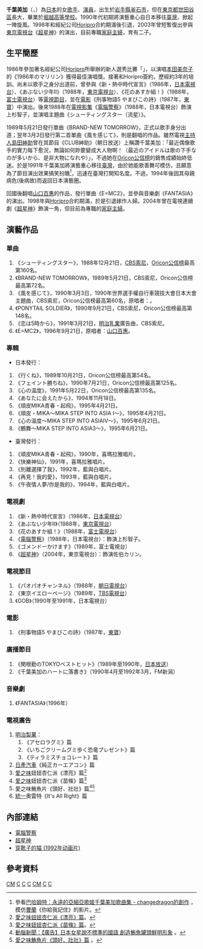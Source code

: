 {{藝人
| 姓名 = 千葉美加<br>ちばみか
| 類型 = 女藝人
| 圖片 = 
| 圖片簡介 = 
| 圖片尺寸 =
| 英文名 = Mika Chiba
| 綽號= 
| 國籍 = {{JPN}}
| 出生日期 = {{Birth_date_and_age|1972|8|7}}
| 出生地點 = {{JPN}}[[岩手縣|岩手縣]][[釜石市|釜石市]]
| 逝世 = 
| 配偶 = 
| 教育程度 = [[堀越高等學校|堀越高等學校]]
| 音樂類型 = [[流行音樂|流行音樂]]
| 職業 = [[歌手|歌手]]、[[演員|演員]]
| 活躍年代 = 1990年代初期
| 唱片公司 = [[日本索尼音樂娛樂|CBS索尼]]（日本）<br>喜馬拉雅唱片、藍與白唱片（臺灣）
| 經紀公司 = [[Horipro|Horipro]]
| imdb = 1401812
| 網站 = 
}}

'''千葉美加'''（{{lang-ja|ちばみか}}，{{bd|1972年|8月7日}}）為[[日本|日本]]的女[[歌手|歌手]]、[[演員|演員]]，出生於[[岩手縣|岩手縣]][[釜石市|釜石市]]，但在[[東京都|東京都]][[世田谷區|世田谷區]]長大，畢業於[[堀越高等學校|堀越高等學校]]。1990年代初期將演藝重心自日本移往[[臺灣|臺灣]]，掀起一陣旋風。1998年和經紀公司[[Horipro|Horipro]]合約期滿後引退，2003年曾短暫復出參與[[東京電視台|東京電視台]]《[[超星神|超星神]]》的演出，目前專職[[家庭主婦|家庭主婦]]，育有二子。

== 生平簡歷 ==
1986年參加著名經紀公司[[Horipro|Horipro]]所舉辦的新人選秀比賽「{{link-ja|Horipro星探商隊|ホリプロタレントスカウトキャラバン}}」，以演唱[[本田美奈子|本田美奈子]]的《1986年のマリリン》獲得最佳演唱獎。接著和Horipro簽約，歷經約3年的培訓。尚未以歌手之身分出道前，曾參與《新・熱中時代宣言》（1986年，[[日本電視台|日本電視台]]）、《あぶない少年II》（1988年，[[東京電視台|東京電視台]]）、《花のあすか組！》（1988年，[[富士電視台|富士電視台]]）等[[電視節目|電視節目]]，並在[[電影|電影]]《刑事物語5 やまびこの詩》（1987年，[[東寶|東寶]]）中演出。後來1988年在[[电视剧|電視影集]]《[[電腦警察|電腦警察]]》（1988年，日本電視台）飾演上杉智子，並演唱主題曲《シューティングスター（流星）》。

1989年5月21日發行單曲《BRAND-NEW TOMORROW》，正式以歌手身分出道；翌年3月3日發行第二首單曲《風を感じて》，則是翻唱{{link-ja|濱田省吾|浜田省吾}}的作品。雖然電視[[主持人|主持人]][[島田紳助|島田紳助]]曾在其節目《CLUB紳助》（朝日放送）上稱讚千葉美加：「最近偶像歌手的實力每下愈況，無論如何妳要變成大人物啊！（{{ja}}最近のアイドルは歌の下手なのが多いから、是非大物になれや）」，不過她在[[Oricon公信榜|Oricon公信榜]]的銷售成績始終低迷。於是1991年千葉美加將演藝重心移往[[臺灣|臺灣]]，由於她能歌善舞可模仿，且願意為了節目演出效果搞笑扮醜<ref>參看[http://home.gamer.com.tw/creationDetail.php?sn=1412429 巴哈姆特：永遠的亞細亞歌姬千葉美加歌曲集 - changedragon的創作] {{Wayback|url=http://home.gamer.com.tw/creationDetail.php?sn=1412429 |date=20131202224354 }}，模仿[[曹蘭|曹蘭]]《你給我記住》的影片。</ref>，迅速在臺灣打開知名度。不過，1994年後因其母親病危(後病故)而返回日本演藝圈。

回國後翻唱[[山口百惠|山口百惠]]的作品，發行單曲《E=MC2》，並參與音樂劇《FANTASIA》的演出。1998年與[[Horipro|Horipro]]合約期滿，於是引退嫁作人婦。2004年曾在電視連續劇《[[超星神|超星神]]》飾演一角，但目前為專職的[[家庭主婦|家庭主婦]]。

== 演藝作品 ==
=== 單曲 ===
# 《シューティングスター》，1988年12月21日，[[日本索尼音樂娛樂|CBS索尼]]，[[Oricon公信榜|Oricon公信榜]]最高第160名。
# 《BRAND-NEW TOMORROW》，1989年5月21日，CBS索尼，Oricon公信榜最高第72名。
# 《風を感じて》，1990年3月3日，1990年世界選手權自行車競技大會日本大會主題曲，CBS索尼，Oricon公信榜最高第60名，原唱者：{{link-ja|濱田省吾|浜田省吾}}。
# 《PONYTAIL SOLDIER》，1990年9月21日，CBS索尼，Oricon公信榜最高第148名。
# 《恋は5時から》，1991年3月21日，[[明治製菓|明治乳業]]廣告曲，CBS索尼。
# 《E=MC2》，1996年9月21日，原唱者：[[山口百惠|山口百惠]]。

=== 專輯 ===
* 日本發行：
# 《行くね》，1989年10月21日，Oricon公信榜最高第54名。
# 《フェイント勝ちね》，1990年7月21日，Oricon公信榜最高第125名。
# 《心の温度》，1991年5月22日，Oricon公信榜最高第135名。
# 《あなたに会えたから》，1994年11月18日。
# 《頑皮MIKA青春・起飛》，1995年4月21日。　
# 《頑皮・MIKA～MIKA STEP INTO ASIA I～》，1995年4月21日。　
# 《心の温度～MIKA STEP INTO ASIAIV～》，1995年6月21日。
# 《鶴舞～MIKA STEP INTO ASIA3～》，1995年6月21日。
* 臺灣發行：
# 《頑皮MIKA青春・起飛》，1990年，喜瑪拉雅唱片。
# 《快樂神仙》，1991年，喜瑪拉雅唱片。
# 《別離選擇了我》，1992年，藍與白唱片。
# 《再見！我的愛》，1993年，藍與白唱片。
# 《午夜情人夢/你是我的》，1994年，藍與白唱片。

=== 電視劇 ===
# 《新・熱中時代宣言》（1986年，[[日本電視台|日本電視台]]）
# 《あぶない少年II》（1988年，[[東京電視台|東京電視台]]）
# 《花のあすか組！》（1988年，[[富士電視台|富士電視台]]）
# 《[[電腦警察|電腦警察]]》（1988年，日本電視台）：飾演上杉智子。
# 《ゴメンドーかけます》（1989年，富士電視台）
# 《[[超星神|超星神]]》（2004年，東京電視台）：飾演佐伯カリン。

=== 電視節目 ===
# 《パオパオチャンネル》（1988年，[[朝日電視台|朝日電視台]]）
# 《東京イエローページ》（1989年，[[TBS電視台|TBS電視台]]）
# 《GOB》（1990年至1991年，日本電視台）

=== 電影 ===
# 《刑事物語5 やまびこの詩》（1987年，[[東寶|東寶]]）

=== 廣播節目 ===
# 《関根勤のTOKYOベストヒット》（1989年至1990年，[[日本放送|日本放送]]）
# 《千葉美加のハートに落書き》（1990年4月至1992年3月，FM新潟）

=== 音樂劇 ===
# 《FANTASIA》（1996年）

=== 電視廣告 ===
# [[明治製菓|明治製菓]]：
## 《アセロラグミ》篇
## 《いちごクリームグミ歩く恐竜プレゼント》篇
## 《ティラミスチョコレート》篇
# [[日產汽車|日產汽車]]《純正カーエアコン》篇
# [[愛之味|愛之味]]妞妞杏仁派《漂亮》篇<ref>[https://www.youtube.com/watch?v=nDr2adK75cw 愛之味妞妞杏仁派《漂亮》篇]。</ref>
# [[愛之味|愛之味]]妞妞杏仁派《苗條》篇<ref>[https://www.youtube.com/watch?v=YeB7xF86Mv0 愛之味妞妞杏仁派《苗條》篇]。</ref>
# 愛之味鮪魚片《頭好、壯壯》篇<ref>[http://brain.com.tw/News/NewsContent.aspx?ID=3288 動腦新聞：【廣告】日本女星說不標準的國語 創造鮪魚罐頭鮮明形象] {{Wayback|url=http://brain.com.tw/News/NewsContent.aspx?ID=3288 |date=20160920125550 }}。</ref><ref>[https://www.youtube.com/watch?v=uF_kMTWfnA8 愛之味鮪魚片《頭好、壯壯》篇] {{Wayback|url=https://www.youtube.com/watch?v=uF_kMTWfnA8 |date=20170408012919 }}。</ref>
# [[統一|統一]]奧雷特《It's All Right》篇

== 內部連結 ==
* [[電腦警察|電腦警察]]
* [[超星神|超星神]]
* [[穿靴子的猫_(1992年动画片)|穿靴子的猫 (1992年动画片)]]

== 參考資料 ==
{{reflist}}

[[Category:1972年出生|CM]]
[[Category:日本女歌手|C]]
[[Category:日本華語流行音樂歌手|C]]
[[Category:動畫歌手|C]]
[[Category:日本電視演員|CM]]
[[Category:日本女性偶像|C]]
[[Category:Horipro|C]]